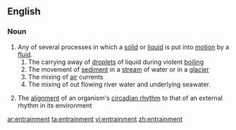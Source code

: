 ==English==

===Noun===
{{wikipedia}}
{{en-noun}}

# Any of several processes in which a [[solid]] or [[liquid]] is put into [[motion]] by a [[fluid]].
## The carrying away of [[droplet]]s of liquid during violent [[boiling]]
## The movement of [[sediment]] in a [[stream]] of water or in a [[glacier]]
## The mixing of [[air]] currents
## The mixing of out flowing river water and underlying seawater.
#{{biology}} The [[alignment]] of an organism's [[circadian rhythm]] to that of an external rhythm in its environment

[[ar:entrainment]]
[[ta:entrainment]]
[[vi:entrainment]]
[[zh:entrainment]]